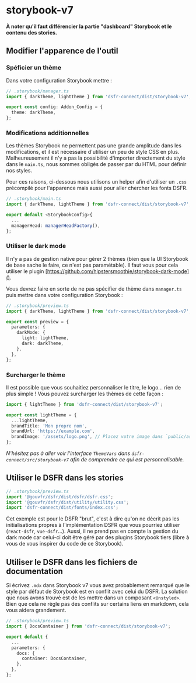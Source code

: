 
<Meta title="dsfr-connect/Utilisation/storybook-v7" />

# storybook-v7

**À noter qu'il faut différencier la partie "dashboard" Storybook et le contenu des stories.**

## Modifier l'apparence de l'outil

### Spéficier un thème

Dans votre configuration Storybook mettre :

```ts
// .storybook/manager.ts
import { darkTheme, lightTheme } from 'dsfr-connect/dist/storybook-v7';

export const config: Addon_Config = {
  theme: darkTheme,
};
```

### Modifications additionnelles

Les thèmes Storybook ne permettent pas une grande amplitude dans les modifications, et il est nécessaire d'utiliser un peu de style CSS en plus. Malheureusement il n'y a pas la possibilité d'importer directement du style dans le `main.ts`, nous sommes obligés de passer par du HTML pour définir nos styles.

Pour ces raisons, ci-dessous nous utilisons un helper afin d'utiliser un `.css` précompilé pour l'apparence mais aussi pour aller chercher les fonts DSFR.

```ts
// .storybook/main.ts
import { darkTheme, lightTheme } from 'dsfr-connect/dist/storybook-v7';

export default <StorybookConfig>{
  ...
  managerHead: managerHeadFactory(),
};
```

### Utiliser le dark mode

Il n'y a pas de gestion native pour gérer 2 thèmes (bien que la UI Storybook de base sache le faire, ce n'est pas paramétable). Il faut vous pour cela utiliser le plugin [https://github.com/hipstersmoothie/storybook-dark-mode]().

Vous devrez faire en sorte de ne pas spécifier de thème dans `manager.ts` puis mettre dans votre configuration Storybook :

```ts
// .storybook/preview.ts
import { darkTheme, lightTheme } from 'dsfr-connect/dist/storybook-v7';

export const preview = {
  parameters: {
    darkMode: {
      light: lightTheme,
      dark: darkTheme,
    },
  },
};
```

### Surcharger le thème

Il est possible que vous souhaitiez personnaliser le titre, le logo... rien de plus simple ! Vous pouvez surcharger les thèmes de cette façon :

```ts
import { lightTheme } from 'dsfr-connect/dist/storybook-v7';

export const lightTheme = {
  ...lightTheme,
  brandTitle: 'Mon propre nom',
  brandUrl: 'https://example.com',
  brandImage: '/assets/logo.png', // Placez votre image dans `public/assets/logo.png` et utilisez dans votre configuration du `main.ts` : `staticDirs: ['../public'],`
};
```

_N'hésitez pas à aller voir l'interface `ThemeVars` dans `dsfr-connect/src/storybook-v7` afin de comprendre ce qui est personnalisable._

## Utiliser le DSFR dans les stories

```ts
// .storybook/preview.ts
import '@gouvfr/dsfr/dist/dsfr/dsfr.css';
import '@gouvfr/dsfr/dist/utility/utility.css';
import 'dsfr-connect/dist/fonts/index.css';
```

Cet exemple est pour le DSFR "brut", c'est à dire qu'on ne décrit pas les initialisations propres à l'implémentation DSFR que vous pourriez utiliser (`react-dsfr`, `vue-dsfr`...). Aussi, il ne prend pas en compte la gestion du dark mode car celui-ci doit être géré par des plugins Storybook tiers (libre à vous de vous inspirer du code de ce Storybook).

## Utiliser le DSFR dans les fichiers de documentation

Si écrivez `.mdx` dans Storybook v7 vous avez probablement remarqué que le style par défaut de Storybook est en conflit avec celui du DSFR. La solution que nous avons trouvé est de les mettre dans un composant `<Unstyled>`. Bien que cela ne règle pas des conflits sur certains liens en markdown, cela vous aidera grandement.

```ts
// .storybook/preview.ts
import { DocsContainer } from 'dsfr-connect/dist/storybook-v7';

export default {
  ...
  parameters: {
    docs: {
      container: DocsContainer,
    },
  },
};
```
